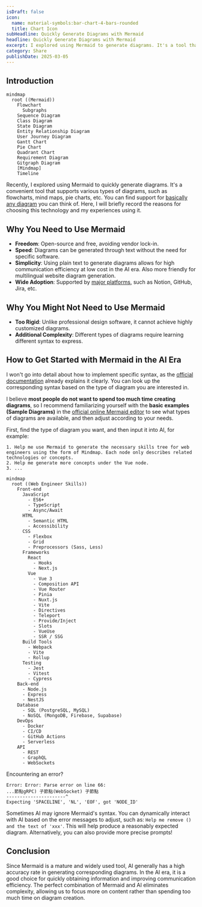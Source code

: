 ```yaml
---
isDraft: false
icon:
  name: material-symbols:bar-chart-4-bars-rounded
  title: Chart Icon
subHeadline: Quickly Generate Diagrams with Mermaid
headline: Quickly Generate Diagrams with Mermaid
excerpt: I explored using Mermaid to generate diagrams. It's a tool that supports various types of diagrams, allowing us to focus on content rather than chart creation.
category: Share
publishDate: 2025-03-05
---
```


## Introduction

```mermaid
mindmap
  root ((Mermaid))
    Flowchart
      Subgraphs
    Sequence Diagram
    Class Diagram
    State Diagram
    Entity Relationship Diagram
    User Journey Diagram
    Gantt Chart
    Pie Chart
    Quadrant Chart
    Requirement Diagram
    Gitgraph Diagram
    [Mindmap]
    Timeline
```

Recently, I explored using Mermaid to quickly generate diagrams. It's a convenient tool that supports various types of diagrams, such as flowcharts, mind maps, pie charts, etc. You can find support for [basically any diagram](https://mermaid.js.org/syntax/flowchart.html) you can think of. Here, I will briefly record the reasons for choosing this technology and my experiences using it.

## Why You Need to Use Mermaid

- **Freedom**: Open-source and free, avoiding vendor lock-in.
- **Speed**: Diagrams can be generated through text without the need for specific software.
- **Simplicity**: Using plain text to generate diagrams allows for high communication efficiency at low cost in the AI era. Also more friendly for multilingual website diagram generation.
- **Wide Adoption**: Supported by [major platforms](https://mermaid.js.org/ecosystem/integrations-community.html#productivity-tools), such as Notion, GitHub, Jira, etc.

## Why You Might Not Need to Use Mermaid

- **Too Rigid**: Unlike professional design software, it cannot achieve highly customized diagrams.
- **Additional Complexity**: Different types of diagrams require learning different syntax to express.

## How to Get Started with Mermaid in the AI Era

I won't go into detail about how to implement specific syntax, as the [official documentation](https://mermaid.js.org/syntax/flowchart.html) already explains it clearly. You can look up the corresponding syntax based on the type of diagram you are interested in.

I believe **most people do not want to spend too much time creating diagrams**, so I recommend familiarizing yourself with the **basic examples (Sample Diagrams)** in the [official online Mermaid editor](https://mermaid-js.github.io/mermaid-live-editor/) to see what types of diagrams are available, and then adjust according to your needs.

First, find the type of diagram you want, and then input it into AI, for example:

```
1. Help me use Mermaid to generate the necessary skills tree for web engineers using the form of Mindmap. Each node only describes related technologies or concepts.
2. Help me generate more concepts under the Vue node.
3. ...
```

```mermaid
mindmap
  root ((Web Engineer Skills))
    Front-end
      JavaScript
        - ES6+
        - TypeScript
        - Async/Await
      HTML
        - Semantic HTML
        - Accessibility
      CSS
        - Flexbox
        - Grid
        - Preprocessors (Sass, Less)
      Frameworks
        React
          - Hooks
          - Next.js
        Vue
          - Vue 3
          - Composition API
          - Vue Router
          - Pinia
          - Nuxt.js
          - Vite
          - Directives
          - Teleport
          - Provide/Inject
          - Slots
          - VueUse
          - SSR / SSG
      Build Tools
        - Webpack
        - Vite
        - Rollup
      Testing
        - Jest
        - Vitest
        - Cypress
    Back-end
      - Node.js
      - Express
      - NestJS
    Database
      - SQL (PostgreSQL, MySQL)
      - NoSQL (MongoDB, Firebase, Supabase)
    DevOps
      - Docker
      - CI/CD
      - GitHub Actions
      - Serverless
    API
      - REST
      - GraphQL
      - WebSockets
```

<Info type="warning">

Encountering an error?

```
Error: Error: Parse error on line 66:
...節點gRPC) 子節點(WebSocket) 子節點
----------------------^
Expecting 'SPACELINE', 'NL', 'EOF', got 'NODE_ID'
```

Sometimes AI may ignore Mermaid's syntax. You can dynamically interact with AI based on the error messages to adjust, such as: `Help me remove () and the text of 'xxx'`. This will help produce a reasonably expected diagram. Alternatively, you can also provide more precise prompts!

</Info>

## Conclusion

Since Mermaid is a mature and widely used tool, AI generally has a high accuracy rate in generating corresponding diagrams. In the AI era, it is a good choice for quickly obtaining information and improving communication efficiency. The perfect combination of Mermaid and AI eliminates complexity, allowing us to focus more on content rather than spending too much time on diagram creation.
